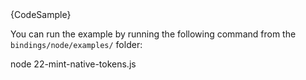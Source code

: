 
<CodeBlock className="language-typescript">
  {CodeSample}
</CodeBlock>

You can run the example by running the following command from the `bindings/node/examples/` folder:

<CodeBlock className="language-bash">
    node 22-mint-native-tokens.js
</CodeBlock>
